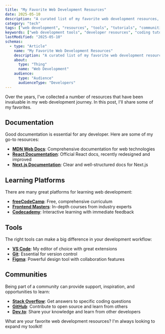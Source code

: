 ```yaml
---
title: "My Favorite Web Development Resources"
date: 2025-05-10
description: "A curated list of my favorite web development resources, including tools, tutorials, and communities that have helped me grow as a developer."
category: "tech"
tags: ["web development", "resources", "tools", "tutorials", "communities"]
keywords: ["web development tools", "developer resources", "coding tutorials", "programming tools", "developer documentation", "coding communities", "developer productivity"]
lastModified: "2025-05-10"
schemas:
  - type: "Article"
    name: "My Favorite Web Development Resources"
    description: "A curated list of my favorite web development resources, including tools, tutorials, and communities that have helped me grow as a developer."
    about:
      type: "Thing"
      name: "Web Development"
    audience:
      type: "Audience"
      audienceType: "Developers"
---
```


Over the years, I've collected a number of resources that have been invaluable in my web development journey. In this post, I'll share some of my favorites.

## Documentation

Good documentation is essential for any developer. Here are some of my go-to resources:

- **[MDN Web Docs](https://developer.mozilla.org)**: Comprehensive documentation for web technologies
- **[React Documentation](https://react.dev)**: Official React docs, recently redesigned and improved
- **[Next.js Documentation](https://nextjs.org/docs)**: Clear and well-structured docs for Next.js

## Learning Platforms

There are many great platforms for learning web development:

- **[freeCodeCamp](https://www.freecodecamp.org/)**: Free, comprehensive curriculum
- **[Frontend Masters](https://frontendmasters.com/)**: In-depth courses from industry experts
- **[Codecademy](https://www.codecademy.com/)**: Interactive learning with immediate feedback

## Tools

The right tools can make a big difference in your development workflow:

- **[VS Code](https://code.visualstudio.com/)**: My editor of choice with great extensions
- **[Git](https://git-scm.com/)**: Essential for version control
- **[Figma](https://www.figma.com/)**: Powerful design tool with collaboration features

## Communities

Being part of a community can provide support, inspiration, and opportunities to learn:

- **[Stack Overflow](https://stackoverflow.com/)**: Get answers to specific coding questions
- **[GitHub](https://github.com/)**: Contribute to open source and learn from others
- **[Dev.to](https://dev.to/)**: Share your knowledge and learn from other developers

What are your favorite web development resources? I'm always looking to expand my toolkit!

